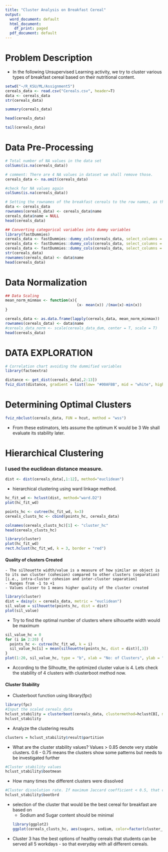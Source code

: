 ---
title: "Cluster Analysis on Breakfast Cereal"
output:
  word_document: default
  html_document:
    df_print: paged
  pdf_document: default
---

# Problem Description

* In the following Unsupervised Learning activity, we try to cluster various types of breakfast cereal based on their nutritional content.


```{r warning=FALSE}
setwd("~/R_KSU/ML/Assignment5")
cereals_data <- read.csv("Cereals.csv", header=T)
data <- cereals_data
str(cereals_data)
```
```{r warning=FALSE}
summary(cereals_data)
```

```{r warning=FALSE}
head(cereals_data)
```

```{r warning=FALSE}
tail(cereals_data)
```

# Data Pre-Processing
```{r warning=FALSE}
# Total number of NA values in the data set
colSums(is.na(cereals_data))
```

```{r warning=FALSE}
# comment: There are 4 NA values in dataset we shall remove those. 
cereals_data <- na.omit(cereals_data)

#check for NA values again
colSums(is.na(cereals_data))
```


```{r warning=FALSE}
# Setting the rownames of the breakfast cereals to the row names, as this will later help us in visualizing the clusters.
data <- cereals_data
rownames(cereals_data) <- cereals_data$name
cereals_data$name = NULL
head(cereals_data)
```

```{r warning=FALSE}
## Converting categorical variables into dummy variables 
library(fastDummies)
cereals_data <- fastDummies::dummy_cols(cereals_data, select_columns = "mfr")[,-1]
cereals_data <- fastDummies::dummy_cols(cereals_data, select_columns = "type")[,-1]
cereals_data <- fastDummies::dummy_cols(cereals_data, select_columns = "shelf")[,-10]
str(cereals_data)
rownames(cereals_data) <- data$name
head(cereals_data)
```

# Data Normalization

```{r warning=FALSE}
## Data Scaling 
mean_norm_minmax <- function(x){
                                (x- mean(x)) /(max(x)-min(x))
}

cereals_data <- as.data.frame(lapply(cereals_data, mean_norm_minmax))
rownames(cereals_data) <- data$name
#cereals_data_norm <- scale(cereals_data_dum, center = T, scale = T)
head(cereals_data)
```

# DATA EXPLORATION

```{r, warning=FALSE, fig.width=12, fig.height=8, messages = FALSE}
# Correlation chart avoiding the dummified variables
library(factoextra)

distance <- get_dist(cereals_data[,2:13])
fviz_dist(distance, gradient = list(low= "#00AFBB", mid = "white", high = "#DC4E07"))
```

# Determining Optimal Clusters

```{r , warning=FALSE, fig.width=12, fig.height=8, messages = FALSE}
fviz_nbclust(cereals_data, FUN = hcut, method = "wss")
```

* From these estimators, lets assume the optimum K would be 3 We shall evaluate its stability later.

# Hierarchical Clustering
### I used the euclidean distance measure.

```{r warning=FALSE}
dist <- dist(cereals_data[,1:12], method="euclidean")
```

* hierarchical clustering using ward linkage method.
```{r , warning=FALSE, fig.width=13, fig.height=8, messages = FALSE}
hc_fit_wd <- hclust(dist, method="ward.D2")
plot(hc_fit_wd)
```

```{r , warning=FALSE, fig.width=10, fig.height=8, messages = FALSE}
points_hc <- cutree(hc_fit_wd, k=3)
cereals_clusts_hc <- cbind(points_hc, cereals_data)

colnames(cereals_clusts_hc)[1] <- "cluster_hc"
head(cereals_clusts_hc)
```


```{r , warning=FALSE, fig.width=10, fig.height=8, messages = FALSE}
library(cluster)
plot(hc_fit_wd)
rect.hclust(hc_fit_wd, k = 3, border = "red")
```

#### Quality of clusters Created

    - The silhouette width/value is a measure of how similar an object is to its own cluster (cohesion) compared to other clusters (separation)  [i.e., intra-cluster cohesion and inter-cluster separation]
    - Ranges from -1 to +1  
    - Values closer to 1 means higher quality of the cluster created 

```{r , warning=FALSE, fig.width=10, fig.height=8, messages = FALSE}
library(cluster)
dist = daisy(x = cereals_data, metric = "euclidean")
sil_value = silhouette(points_hc, dist = dist)
plot(sil_value)
```

* Try to find the optimal number of clusters where silhouette width would be maximum
```{r, warning=FALSE, fig.width=10, fig.height=4, messages = FALSE}
sil_value_hc = 0
for (i in 2:20) {
  points_hc <- cutree(hc_fit_wd, k = i)
  sil_value_hc[i] = mean(silhouette(points_hc, dist = dist)[,3])
}
plot(1:20, sil_value_hc, type = "b", xlab = "No: of Clusters", ylab = "Silhouette Width")
```

* According to the Silhoutte, the optimized cluster value is 4. Lets check the stability of 4 clusters with clusterboot method now.

#### Cluster Stability

* Clusterboot function using library(fpc)

```{r}
library(fpc)
#Input the scaled cereals_data
hclust_stability = clusterboot(cereals_data, clustermethod=hclustCBI, method="ward.D2", k=4, count = FALSE)
hclust_stability
```

* Analyze the clustering results  

```{r}
clusters = hclust_stability$result$partition 

```

* What are the cluster stability values? Values > 0.85 denote very stable clusters. 0.6 - 0.75 means the clusters show some patterns but needs to be investigated further  

```{r}
#Cluster stability values
hclust_stability$bootmean 
```

* How many times the different clusters were dissolved  

```{r}
#Cluster dissolution rate. If maximum Jaccard coefficient < 0.5, that cluster is assumed to be dissolved. Below code shows the number of times each cluster was dissolved. The lower the value, the better.
hclust_stability$bootbrd 
```

* selection of the cluster that would be the best cereal for breakfast are based on
    - Sodium and Sugar content should be minimal
```{r}
library(ggplot2)
ggplot(cereals_clusts_hc, aes(sugars, sodium, color=factor(cluster_hc))) + geom_point()
```

* Cluster 3 has the best options of healthy cereals that students can be served all 5 workdays - so that everyday with all different cereals. 


